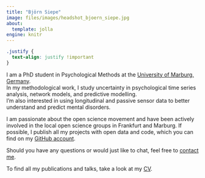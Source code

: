 ```yaml
---
title: "Björn Siepe"
image: files/images/headshot_bjoern_siepe.jpg
about:
  template: jolla
engine: knitr
---
```

<!-- ::: {.grid} -->

<!-- ::: {.g-col-12 .g-col-md-3} -->
<!-- ![](files/images/bjoern_headshot.png){width=100% fig-alt="An image of Björn Siepe"} -->
<!-- :::  -->

<!-- ::: {.g-col-12 .g-col-md-9} -->
<!-- My name is Björn Siepe, and I am a PhD student in Psychological Methods at -->
<!-- the [University of Marburg, Germany](https://www.uni-marburg.de/de/fb04/team-heck/team/bjoern-siepe).  -->
<!-- In my methodological work, I study uncertainty in psychological time series analysis, network models, and predictive modelling. I'm also interested in using longitudinal and passive sensor data to better understand and predict mental disorders.  -->

<!-- I am passionate about the open science movement and have been actively involved in the local open science groups in Frankfurt and Marburg. I have been involved in (co-)hosting multiple recurring events, such as the [ReproducibiliTea](https://frankfurt-osi.netlify.app/top/reproducibilitea/) journal club or [Brainhack School](https://openscienceinitiativeuniversitymarburg.github.io/). If possible, I publish all my projects with open data and code. -->

<!-- To find all my publications and talks, take a look at my [CV](../cv). -->

<!-- ::: -->
<!-- ::: -->


```css
.justify {
  text-align: justify !important
}
```

::: {.justify}
I am a PhD student in Psychological Methods at
the [University of Marburg, Germany](https://www.uni-marburg.de/de/fb04/team-heck/team/bjoern-siepe).<br>
In my methodological work, I study uncertainty in psychological time series analysis, network models, and predictive modelling.<br>
I'm also interested in using longitudinal and passive sensor data to better understand and predict mental disorders.

I am passionate about the open science movement and have been actively involved in the local open science groups in Frankfurt and Marburg. If possible, I publish all my projects with open data and code, which you can find on my [GitHub account](https://github.com/bsiepe). <br>

Should you have any questions or would just like to chat, feel free to [contact me](mailto:bjoern.siepe@uni-marburg.de).

To find all my publications and talks, take a look at my [CV](../cv).
:::

